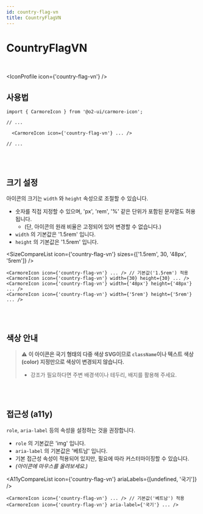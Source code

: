 ```yaml
---
id: country-flag-vn
title: CountryFlagVN
---
```




# CountryFlagVN

<br />

<IconProfile icon={'country-flag-vn'} />

## 사용법

```tsx
import { CarmoreIcon } from '@o2-ui/carmore-icon';

// ...

  <CarmoreIcon icon={'country-flag-vn'} ... />

// ...
```

<br />
<br />

## 크기 설정

아이콘의 크기는 `width` 와 `height` 속성으로 조절할 수 있습니다.

- 숫자를 직접 지정할 수 있으며, 'px', 'rem', '%' 같은 단위가 포함된 문자열도 허용됩니다.
  - (단, 아이콘의 원래 비율은 고정되어 있어 변경할 수 없습니다.)
- `width` 의 기본값은 '1.5rem' 입니다.
- `height` 의 기본값은 '1.5rem' 입니다.

<SizeCompareList icon={'country-flag-vn'} sizes={['1.5rem', 30, '48px', '5rem']} />

```tsx
<CarmoreIcon icon={'country-flag-vn'} ... /> // 기본값('1.5rem') 적용
<CarmoreIcon icon={'country-flag-vn'} width={30} height={30} ... />
<CarmoreIcon icon={'country-flag-vn'} width={'48px'} height={'48px'} ... />
<CarmoreIcon icon={'country-flag-vn'} width={'5rem'} height={'5rem'} ... />
```

<br />
<br />

## 색상 안내

> ⚠️ <b>이 아이콘은 국기 형태의 다중 색상 SVG이므로 `className`이나 텍스트 색상(color) 지정만으로 색상이 변경되지 않습니다. </b>
>
> - 강조가 필요하다면 주변 배경색이나 테두리, 배지를 활용해 주세요.

<br />
<br />

## 접근성 (a11y)

`role`, `aria-label` 등의 속성을 설정하는 것을 권장합니다.

- `role` 의 기본값은 'img' 입니다.
- `aria-label` 의 기본값은 '베트남' 입니다.
- 기본 접근성 속성이 적용되어 있지만, 필요에 따라 커스터마이징할 수 있습니다.
- _(아이콘에 마우스를 올려보세요.)_

<A11yCompareList icon={'country-flag-vn'} ariaLabels={[undefined, '국기']} />

```tsx
<CarmoreIcon icon={'country-flag-vn'} ... /> // 기본값('베트남') 적용
<CarmoreIcon icon={'country-flag-vn'} aria-label={'국기'} ... />
```
